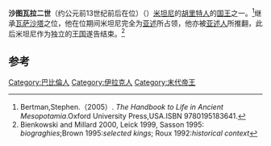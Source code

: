 {{Infobox Monarch
| name           =沙图瓦拉二世
| title          = [[美索不达米亚王朝表|美索不达米亚王朝表]]、[[米坦尼|米坦尼]]国王
| image          = 
| image_size     = 
| caption        =
| reign          = 约前13世纪前后在位（中年表）
| date of birth  = 
| place of birth = 
| date of death  = 约前13世纪前后（中年表）
| place of death = 
| predecessor    = [[瓦萨沙塔|瓦萨沙塔]]
| successor      = —
}}

'''沙图瓦拉二世'''（约公元前13世纪前后在位）（{{lang-en|Shattuara II}}）[[米坦尼|米坦尼]]的[[胡里特人|胡里特人]]的[[国王|国王]]之一。<ref>Bertman,Stephen.（2005）. ''The Handbook to Life in Ancient Mesopotamia''.Oxford University Press,USA.ISBN 9780195183641.</ref>继承[[瓦萨沙塔|瓦萨沙塔]]之位，他在位期间米坦尼完全为[[亚述|亚述]]所占领，他亦被[[亚述人|亚述人]]所推翻，此后米坦尼作为独立的[[王国|王国]]遂告结束。<ref>Bienkowski and Millard 2000, Leick 1999, Sasson 1995: ''biograghies'';Brown 1995:''selected kings''; Roux 1992:''historical context''</ref>

==参考==
{{reflist}}

{{leader|[[瓦萨沙塔|瓦萨沙塔]]|[[美索不达米亚王朝表|美索不达米亚王朝表]]|—}}
{{Mitanni kings}}

[[Category:巴比倫人|Category:巴比倫人]]
[[Category:伊拉克人|Category:伊拉克人]]
[[Category:末代帝王|Category:末代帝王]]